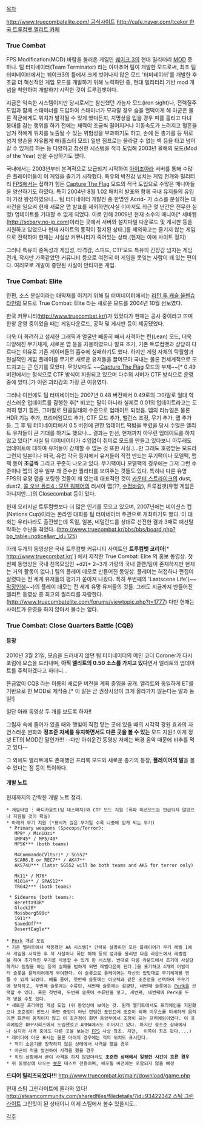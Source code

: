 [[목차]]

[[http://www.truecombatelite.com/ 공식사이트]]
[[http://cafe.naver.com/tcekor 한국 트루컴뱃 엘리트 카페]]

=== True Combat ===
FPS Modification(MOD) 바람을 불러온 게임인 [[퀘이크 3]]의 현대 밀리터리 [[MOD]] 중 하나. 팀 터미네이터(Team Terminator) 라는 아마추어 팀이 개발한 모드로써, 최초 팀 터미네이터에서는 퀘이크3의 틀에서 크게 벗어나지 않은 모드 '터미네이터'를 개발한 후 조금 더 혁신적인 게임 모드를 개발하기 위해 노력하던 중, 현대 밀리터리 기반 mod 개념을 착안하여 개발하기 시작한 것이 트루컴뱃이다.

{{{#!html
<object width="600" height="480"><param name="movie" value="http://www.youtube.com/v/AEDlBaYH-Lg?fs=1&amp;hl=ko_KR"></param><param name="allowFullScreen" value="true"></param><param name="allowscriptaccess" value="always"></param><embed src="http://www.youtube.com/v/AEDlBaYH-Lg?fs=1&amp;hl=ko_KR" type="application/x-shockwave-flash" allowscriptaccess="always" allowfullscreen="true" width="600" height="480"></embed></object>
}}}


지금은 익숙한 시스템이지만 당시로서는 참신했던 가늠자 모드(iron sight)나, 전력질주 도입과 함께 스태미너를 도입하여 스태미너가 모자랄 경우 숨을 헐떡이게 해 아군은 물론 적군에게도 위치가 발각될 수 있게 했다든지, 치명상을 입을 경우 피를 흘리고 다녀 붕대를 감는 행위를 하기 전에는 체력이 조금씩 떨어지거나 이동속도가 느려지고 혈흔을 남겨 적에게 위치를 노출될 수 있는 위험성을 부과하기도 하고, 손에 든 총기를 등 뒤로 넘겨 양손을 자유롭게 해(홀스터 모드) 일반 점프로는 올라갈 수 없는 벽 등을 타고 넘어갈 수 있게끔 하는 등 다양하고 참신한 시스템을 적극 도입해 2003년 올해의 모드(Mod of the Year) 상을 수상하기도 했다.

국내에서는 2003년부터 본격적으로 보급되기 시작하여 [[아이조아라]] 서버를 통해 수많은 플레이어들이 이 게임을 즐기기 시작했다. 특유의 박진감 넘치는 게임 전개와 밀리터리 [[FPS]]에서는 접하기 힘든 [[Capture The Flag]] 모드의 적극 도입으로 수많은 매니아들을 양산하기도 하였다. 특히 2004년 8월 1.02 패치의 발표와 함께 국내 유저들의 유입이 가장 왕성하였으나... 팀 터미네이터 개발진 중 한명인 Acrid- 가 소스를 분실하는 대사건을 일으켜 현재 새로운 맵 발표를 제외하면(사실 이마저도 최근 몇 년간은 전무한 실정) 업데이트를 기대할 수 없게 되었다. 이로 인해 2009년 현재 소수의 매니아[* 세바웹([[http://sebary.no-ip.com]])이라는 곳에서 서버와 설치파일 다운로드 및 게시판 등을 지원하고 있었으나 현재 사이트의 동작이 정지된 상태.]를 제외하고는 즐기지 않는 게임으로 전락하여 현재는 사실상 커뮤니티가 죽어있는 상태.(현재는 아예 사이트 정지)

그러나 특유의 중독성과 게임성, 타격감, 스피드, CTF모드 특유의 긴장감 넘치는 게임 전개, 작지만 가족같았던 커뮤니티 등으로 여전히 이 게임을 못잊는 사람이 꽤 있는 편이다. 여러모로 개발이 중단된 사실이 안타까운 게임.

=== True Combat: Elite ===

한편, 소스 분실이라는 대악재를 이기기 위해 팀 터미네이터에서는 [[리턴 투 캐슬 울펜슈타인]]의 모드로 True Combat: Elite 라는 새로운 모드를 2004년 10월 선보였다. 

한국 커뮤니티([[http://www.truecombat.kr/]])가 있었다가 현재는 공사 중이라고 뜨며 한창 운영 중이었을 때는 게임다운로드, 공략 및 게시판 등이 제공됐었다.

더욱 더 화려하고 섬세한 그래픽과 얼굴만 빼꼼히 빼서 사격하는 린(Lean) 모드, 더욱 다양해진 무기체계, 새로운 맵 등을 차용하였으나 발표 초기, 기존 트루컴뱃과 상당히 다르다는 이유로 기존 게이머들의 흡수에 실패하기도 했다. 하지만 게임 자체의 탁월함과 현실적인 게임 플레이를 무기로 새로운 유저들을 끌어모아 국내는 물론 전세계적으로 모드치고는 큰 인기를 모았다. 무엇보다도 ~~[[Capture The Flag]] 모드의 부재~~[* 0.49 버전에서는 정식으로 CTF 방식이 지원되고 있으며 다수의 서버가 CTF 방식으로 운영 중에 있다.]가 이런 괴리감의 가장 큰 이유였다.

그러나 이번에도 팀 터미네이터는 2007년 0.48 버전에서 0.49로의 그야말로 일대 혁신스러운 업데이트를 감행한 후[* 비꼬는 말이 아니라 실제로 0.01의 업데이트라고는 도저히 믿기 힘든, 그야말로 환골탈태의 수준으로 업데이트 되었음. 맵의 리뉴얼은 물론 HDR 기능 추가, 프리에임모드 추가, CTF 모드 추가, 밸런스 조정, 무기 추가, 맵 추가 등. 그 후 팀 터미네이터에서 0.5 버전에 관한 업데이트 떡밥을 뿌렸을 당시 수많은 엘리트 유저들이 큰 기대를 하기도 했으나... 결과는 만선, 현재까지 아무런 업데이트를 하지 않고 있다[* 사실 팀 터미네이터가 수입없이 취미로 모드를 만들고 있다보니 아무래도 업데이트에 대하여 유저들이 강제할 수 없는 것 또한 사실.]...만 그래도 호평받는 모드라 그런지 일본이나 미국, 유럽 각국 등지에서 유저들이 직접 만드는 무기팩이나 모델팩, 맵팩 등이 '''조금씩''' 그리고 꾸준히 나오고 있다. 무기팩이나 모델팩의 경우에는 그저 그런 수준이나 맵의 경우 일부 꽤 준수한 퀄리티를 보여주는 것들도 있다. 특히나 다른 유명 FPS의 유명 맵을 포팅한 것들이 꽤 있는데 대표적인 것이 [[카운터 스트라이크]]의 dust, dust2, [[콜 오브 듀티4 : 모던 워페어]]의 러시아 맵(??, [[수정바람]]), 트루컴뱃(유명 게임은 아니지만...)의 Closecombat 등이 있다.

현재 오리지널 트루컴뱃보다 더 많은 인기를 모으고 있으며, 2007년에는 네이션스 컵(Nations Cup)이라는 온라인 대회를 팀 터미네이터 주관으로 개최하기도 했다. 이 대회는 우리나라도 출전했는데 독일, 일본, 네덜란드를 상대로 선전한 결과 3패로 예선탈락하는 수난을 겪었다. ([[http://www.truecombat.kr/bbs/bbs/board.php?bo_table=notice&wr_id=125]])

아래 두개의 동영상은 국내 트루컴뱃 커뮤니티 사이트인 '''트루컴뱃 코리아'''[* http://www.truecombat.kr/ ] 에서 제작한 True Combat: Elite 의 홍보 동영상. 첫번째 동영상은 국내 친목모임인 +d2[* 2~3개 가량의 국내 클랜/팀이 존재하지만 현재는 거의 활동이 없다.] 팀의 플레이 데모로 만들어진 동영상. 플레이는 허접하나 편집이 살렸다는 전 세계 유저들의 평가가 쏟아져 나왔다. 특히 두번째의 'Lastscene Life'(~~[[막장]]인생~~)의 플레이 데모는 전 세계 유명 유저들의 것들. 그래도 지금까지 만들어진 엘리트 동영상 중 최고의 퀄리티를 자랑한다.([[http://www.truecombatelite.com/forums/viewtopic.php?t=1777]]) 다만 현재는 사이트가 운영을 하지 않아서 볼수는 없다.

{{{#!html
<object type='application/x-shockwave-flash' id='h9VEc7sj9P4$' width='600px' height='380px' align='middle' classid='clsid:d27cdb6e-ae6d-11cf-96b8-444553540000' codebase='http://fpdownload.macromedia.com/pub/shockwave/cabs/flash/swflash.cab#version=9,0,0,0'><param name='movie' value='http://flvs.daum.net/flvPlayer.swf?vid=h9VEc7sj9P4$' /><param name='allowScriptAccess' value='always' /><param name='allowFullScreen' value='true' /><param name='bgcolor' value='#000000' /><param name='wmode' value='opaque' /><embed src='http://flvs.daum.net/flvPlayer.swf?vid=h9VEc7sj9P4$' width='600px' height='380px' allowScriptAccess='always' type='application/x-shockwave-flash' allowFullScreen='true' bgcolor='#000000' ></embed></object>
}}}

{{{#!html
<object width="600" height="368"><param name="movie" value="http://www.youtube.com/v/llSxTYCOs9M?fs=1&amp;hl=ko_KR&amp;hd=1"></param><param name="allowFullScreen" value="true"></param><param name="allowscriptaccess" value="always"></param><embed src="http://www.youtube.com/v/llSxTYCOs9M?fs=1&amp;hl=ko_KR&amp;hd=1" type="application/x-shockwave-flash" allowscriptaccess="always" allowfullscreen="true" width="600" height="368"></embed></object>
}}}



=== True Combat: Close Quarters Battle (CQB) ===

==== 등장 ====

2010년 3월 21일, 모습을 드러내지 않던 팀 터미네이터의 메인 코더 Coroner가 다시 포럼에 모습을 드러내며, '''아직 엘리트의 0.50 소스를 가지고 있다'''면서 엘리트의 업데이트를 주력하겠다고 하더니...

뜬금없이 CQB 라는 이름의 새로운 버전을 계획 중임을 공개. 엘리트와 동일하게 ET를 기반으로 한 MOD로 제작중.[* 이 말은 곧 권장사양이 크게 올라가지 않는다는 말과 동일!]

일단 아래 동영상 두 개를 보도록 하자!!

{{{#!html
<object width="600" height="480"><param name="movie" value="http://www.youtube.com/v/lflXNbEtJik?fs=1&amp;hl=ko_KR&amp;hd=1"></param><param name="allowFullScreen" value="true"></param><param name="allowscriptaccess" value="always"></param><embed src="http://www.youtube.com/v/lflXNbEtJik?fs=1&amp;hl=ko_KR&amp;hd=1" type="application/x-shockwave-flash" allowscriptaccess="always" allowfullscreen="true" width="600" height="480"></embed></object>
}}}

그림자 속에 들어가 있을 때와 햇빛이 직접 닿는 곳에 있을 때의 시각적 광원 효과의 자연스러운 변화와 '''정조준 자세를 유지하면서도 다른 곳을 볼 수 있는''' 모드 지원!! 이게 정녕 ET의 MOD란 말인가!!! --다만 아쉬운건 동영상 자체는 배경 음악 때문에 비추를 먹고 있다--

{{{#!html
<object width="600" height="368"><param name="movie" value="http://www.youtube.com/v/vMufQnlJ28g?fs=1&amp;hl=ko_KR&amp;hd=1"></param><param name="allowFullScreen" value="true"></param><param name="allowscriptaccess" value="always"></param><embed src="http://www.youtube.com/v/vMufQnlJ28g?fs=1&amp;hl=ko_KR&amp;hd=1" type="application/x-shockwave-flash" allowscriptaccess="always" allowfullscreen="true" width="600" height="368"></embed></object>
}}}

그 외에도 엘리트에도 존재했던 프리룩 모드와 새로운 총기의 등장, '''플레이어의 발'''을 볼 수 있다는 점 등이 특이하다.

==== 개발 노트 ====

현재까지의 간략한 개발 노트 정리.

 * 게임타입 : 바디카운트(팀 데스매치)와 CTF 모드 지원 (폭파 미션모드는 언급되지 않았으나 지원될 것이 확실)
 * 아래의 무기 지원 (*표시가 많은 무기일 수록 나중에 얻게 되는 무기)
  * Primary weapons (Specops/Terror): 
    MP9* / MiniUzi* 
    UMP45* / MP5/40* 
    MP5K*** (both teams) 

    M4Commando(Vltor)* / SG552* 
    SCAR6.8 or REC7** / AK47** 
    AKS74U*** (later SG552 will be both teams and AKS for terror only) 

    Mk11* / M76* 
    M1014** / SPAS12** 
    TRG42*** (both teams) 

  * Sidearms (both teams): 
    Beretta93R* 
    Glock20* 
    Mossberg590c* 
    1911** 
    SawedOff** 
    DesertEagle**

 * [[Perk]] 개념 도입
 * 기존 엘리트에서 적용했던 AA 시스템[* 간략히 설명하면 모든 플레이어가 무기 레벨 1에서 게임을 시작한 후 적 사살이나 폭탄 해체 등의 성과를 올리면 다음 라운드에서 레벨업을 하여 추가적인 무기를 사용할 수 있게 한 시스템. 반대로 다음 라운드에서 조기에 사살당하거나 팀킬을 하는 등의 실패를 범하게 되면 레벨다운이 된다.]을 포기하고 4개의 어빌리티 슬롯을 플레이어에게 부여한다. 이 슬롯으로 플레이어는 자신의 입맛대로 무기체계를 만들 수 있게 되었다. 예를 들어, 첫번째 슬롯에는 이오텍과 같은 조준점을 선택하여 주무기에 장착하고, 두번째 슬롯에는 수류탄, 세번째 슬롯에는 섬광탄, 네번째 슬롯에는 [[Perk]]을 선택할 수 있다. 혹은 첫번째, 두번째 슬롯에 수류탄을 넣고, 세번째, 네번째에 Perk을 두개 넣을 수도 있다.
 * 새로운 프리에임 개념 도입 (위 동영상에 보이는 것. 원래 엘리트에서도 프리에임을 지원했으나 조준점이 반드시 화면 중앙이 아닌 랜덤한 포인트에 조준이 되며 마우스를 미세하게 움직이면 화면이 움직이지 않고 이 조준점이 화면 중앙부에서 조정이 되는 프리에임이었다. 이 프리에임은 OFP시리즈에서 도입했었고 ARMA에서도 이어지고 있다. 하지만 정조준 상태에서나 심지어 사격 중에도 다른 곳을 보는건 [[FPS]] 사상 최초. 지만,  이쪽이 최초 맞다....)
 * 레이더에 아군 표시는 물론 아래의 경우에는 적의 위치도 표시한다.
  * 적이 소음기를 장착하지 않은 상태에서 사격을 했을 경우
  * 아군이 적을 발견하여 사격을 했을 경우
  * 위의 상황에서 굳이 사격을 하지 않았더라도 '''조준한 상태에서 일정한 시간이 흐른 경우'''
 * 위 동영상에 나오는 [[봇]]은 테스트 전용이며, 배포될 버전에는 포함되지 않을 예정


'''드디어 릴리즈되었다!!!''' [[http://www.truecombat.kr/main/download/game.php]]

현재 스팀 그린라이트에 올라와 있다! [[http://steamcommunity.com/sharedfiles/filedetails/?id=93422342 스팀 그린라이트]] 그린릿이 된 상태이니 이제 스팀에서 볼수 있을지도..

[[각주]]
